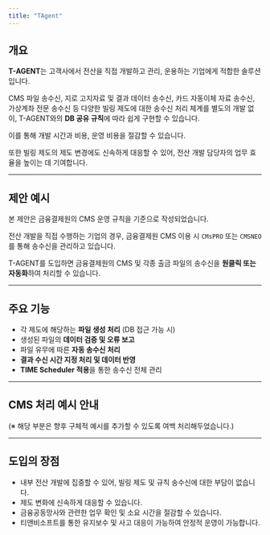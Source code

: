 ```yaml
---
title: "TAgent"
---
```


## 개요

**T-AGENT**는 고객사에서 전산을 직접 개발하고 관리, 운용하는 기업에게 적합한 솔루션입니다.

CMS 파일 송수신, 지로 고지자료 및 결과 데이터 송수신, 카드 자동이체 자료 송수신, 가상계좌 전문 송수신 등 다양한 빌링 제도에 대한 송수신 처리 체계를 별도의 개발 없이, T-AGENT와의 **DB 공유 규칙**에 따라 쉽게 구현할 수 있습니다.

이를 통해 개발 시간과 비용, 운영 비용을 절감할 수 있습니다.

또한 빌링 제도의 제도 변경에도 신속하게 대응할 수 있어, 전산 개발 담당자의 업무 효율을 높이는 데 기여합니다.

---

## 제안 예시

본 제안은 금융결제원의 CMS 운영 규칙을 기준으로 작성되었습니다.

전산 개발을 직접 수행하는 기업의 경우, 금융결제원 CMS 이용 시 `CMsPRO` 또는 `CMSNEO`를 통해 송수신을 관리하고 있습니다.

T-AGENT를 도입하면 금융결제원의 CMS 및 각종 출금 파일의 송수신을 **원클릭 또는 자동화**하여 처리할 수 있습니다.

---

## 주요 기능

- 각 제도에 해당하는 **파일 생성 처리** (DB 접근 가능 시)
- 생성된 파일의 **데이터 검증 및 오류 보고**
- 파일 유무에 따른 **자동 송수신 처리**
- **결과 수신 시간 지정 처리 및 데이터 반영**
- **TIME Scheduler 적용**을 통한 송수신 전체 관리

---

## CMS 처리 예시 안내

(※ 해당 부분은 향후 구체적 예시를 추가할 수 있도록 여백 처리해두었습니다.)

---

## 도입의 장점

- 내부 전산 개발에 집중할 수 있어, 빌링 제도 및 규칙 송수신에 대한 부담이 없습니다.
- 제도 변화에 신속하게 대응할 수 있습니다.
- 금융공동망사와 관련한 업무 확인 및 소요 시간을 절감할 수 있습니다.
- 티앤비소프트를 통한 유지보수 및 사고 대응이 가능하여 안정적 운영이 가능합니다.